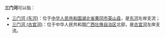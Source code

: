 '''三门河'''可以指：
*[[三门河_(东河)|三门河 (东河)]]：位于[[中华人民共和国|中华人民共和国]][[湖北省|湖北省]][[黄冈市|黄冈市]][[英山县|英山县]]，是[[东河_(浠河)|东河]]左岸支流；
*[[三门河_(古宜河)|三门河 (古宜河)]]：位于中华人民共和国[[广西壮族自治区|广西壮族自治区]]北部，是[[古宜河|古宜河]]左岸支流。

{{disambig|S|Cat=三字地名消歧义}}